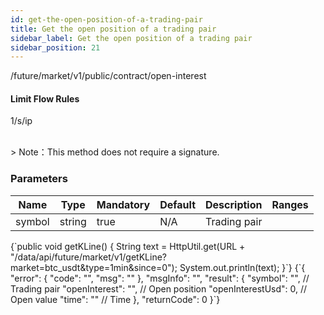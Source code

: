 ```yaml
---
id: get-the-open-position-of-a-trading-pair
title: Get the open position of a trading pair
sidebar_label: Get the open position of a trading pair
sidebar_position: 21
---
```


/future/market/v1/public/contract/open-interest

#### **Limit Flow Rules**

1/s/ip

<br />> Note：This method does not require a signature.

### Parameters

| Name   | Type   | Mandatory | Default | Description  | Ranges |
| ------ | ------ | --------- | ------- | ------------ | ------ |
| symbol | string | true      | N/A     | Trading pair |        |


<CodeBlock language="java" title="Java">
  {`public void getKLine() {
    String text = HttpUtil.get(URL + "/data/api/future/market/v1/getKLine?market=btc_usdt&type=1min&since=0");
    System.out.println(text);
}`}
</CodeBlock>

<CodeBlock language="json" title="Response">
  {`{
  "error": {
    "code": "",
    "msg": ""
  },
  "msgInfo": "",
  "result": {
    "symbol": "",          // Trading pair
    "openInterest": "",    // Open position
    "openInterestUsd": 0,  // Open value
    "time": ""             // Time
  },
  "returnCode": 0
}`}
</CodeBlock>

